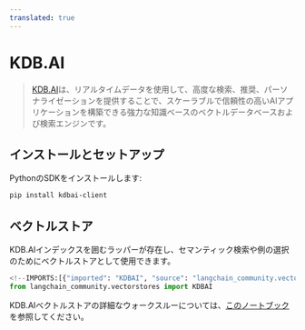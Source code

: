 ```yaml
---
translated: true
---
```


# KDB.AI

>[KDB.AI](https://kdb.ai)は、リアルタイムデータを使用して、高度な検索、推奨、パーソナライゼーションを提供することで、スケーラブルで信頼性の高いAIアプリケーションを構築できる強力な知識ベースのベクトルデータベースおよび検索エンジンです。

## インストールとセットアップ

PythonのSDKをインストールします:

```bash
pip install kdbai-client
```

## ベクトルストア

KDB.AIインデックスを囲むラッパーが存在し、セマンティック検索や例の選択のためにベクトルストアとして使用できます。

```python
<!--IMPORTS:[{"imported": "KDBAI", "source": "langchain_community.vectorstores", "docs": "https://api.python.langchain.com/en/latest/vectorstores/langchain_community.vectorstores.kdbai.KDBAI.html", "title": "KDB.AI"}]-->
from langchain_community.vectorstores import KDBAI
```

KDB.AIベクトルストアの詳細なウォークスルーについては、[このノートブック](/docs/integrations/vectorstores/kdbai)を参照してください。
